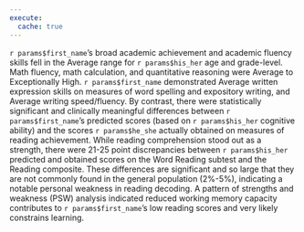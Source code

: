 ```yaml
---
execute:
  cache: true
---
```


`r params$first_name`'s broad academic achievement and academic fluency skills fell in the Average range for `r params$his_her` age and grade-level. Math fluency, math calculation, and quantitative reasoning were Average to Exceptionally High. `r params$first_name` demonstrated Average written expression skills on measures of word spelling and expository writing, and Average writing speed/fluency. By contrast, there were statistically significant and clinically meaningful differences between `r params$first_name`'s predicted scores (based on `r params$his_her` cognitive ability) and the scores `r params$he_she` actually obtained on measures of reading achievement. While reading comprehension stood out as a strength, there were 21-25 point discrepancies between `r params$his_her` predicted and obtained scores on the Word Reading subtest and the Reading composite. These differences are significant and so large that they are not commonly found in the general population (2%-5%), indicating a notable personal weakness in reading decoding. A pattern of strengths and weakness (PSW) analysis indicated reduced working memory capacity contributes to `r params$first_name`'s low reading scores and very likely constrains learning.

<!-- Glue -->
